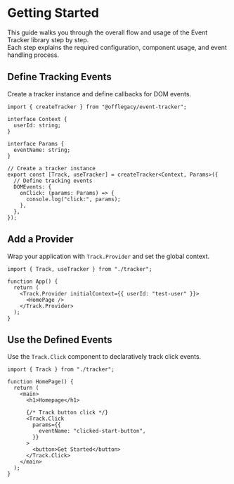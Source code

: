 
# Getting Started

This guide walks you through the overall flow and usage of the Event Tracker library step by step.  
Each step explains the required configuration, component usage, and event handling process.

<Steps>

## Define Tracking Events

Create a tracker instance and define callbacks for DOM events.

```tsx {12}
import { createTracker } from "@offlegacy/event-tracker";

interface Context {
  userId: string;
}

interface Params {
  eventName: string;
}

// Create a tracker instance
export const [Track, useTracker] = createTracker<Context, Params>({
  // Define tracking events
  DOMEvents: {
    onClick: (params: Params) => {
      console.log("click:", params);
    },
  },
});
```

## Add a Provider

Wrap your application with `Track.Provider` and set the global context.

```tsx {5, 7}
import { Track, useTracker } from "./tracker";

function App() {
  return (
    <Track.Provider initialContext={{ userId: "test-user" }}>
      <HomePage />
    </Track.Provider>
  );
}
```

## Use the Defined Events

Use the `Track.Click` component to declaratively track click events.

```tsx {9-13, 15}
import { Track } from "./tracker";

function HomePage() {
  return (
    <main>
      <h1>Homepage</h1>

      {/* Track button click */}
      <Track.Click
        params={{
          eventName: "clicked-start-button",
        }}
      >
        <button>Get Started</button>
      </Track.Click>
    </main>
  );
}
```

</Steps>
